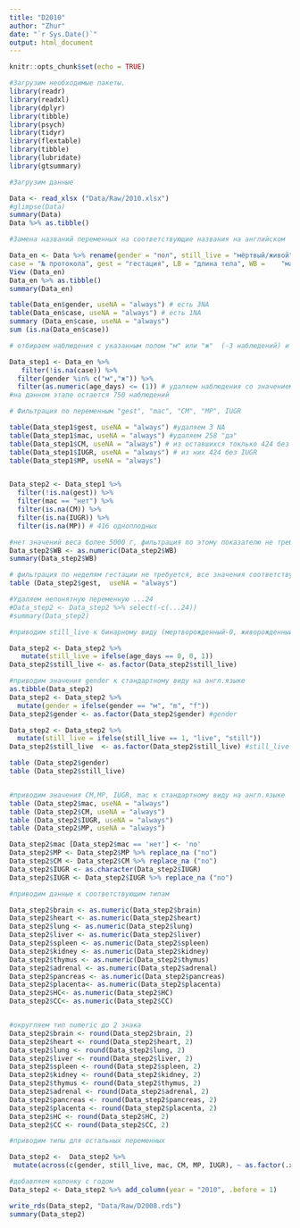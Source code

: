 ```yaml
---
title: "D2010"
author: "Zhur"
date: "`r Sys.Date()`"
output: html_document
---
```


```r
knitr::opts_chunk$set(echo = TRUE)
```


```r
#Загрузим необходимые пакеты.
library(readr)
library(readxl)
library(dplyr)
library(tibble)
library(psych)
library(tidyr)
library(flextable)
library(tibble)
library(lubridate)
library(gtsummary)
```
```r
#Загрузим данные

Data <- read_xlsx ("Data/Raw/2010.xlsx")
#glimpse(Data)
summary(Data)
Data %>% as.tibble()
```
```r
#Замена названий переменных на соответствующие названия на английском

Data_en <- Data %>% rename(gender = "пол", still_live = "мёртвый/живой", age_days = "возраст",	
case = "№ протокола", gest = "гестация", LB	= "длина тела", WB =	"масса тела", brain =	"мозг", heart = "сердце", lung	= "лёгкие", liver	= "печень", spleen	= "селезёнка", kidney =	"почки", thymus	= "тимус", adrenal = "н/п", pancreas = "пжж", placenta =	"плацента", mac	= "мацерация", CM	= "ВПР", MP = "многоплодная", IUGR	= "СЗРП", HC = "окружность головы", CC	= "окружность груди")
View (Data_en)
Data_en %>% as.tibble()
summary(Data_en)

```
```r
table(Data_en$gender, useNA = "always") # есть 3NA
table(Data_en$case, useNA = "always") # есть 1NA
summary (Data_en$case, useNA = "always")
sum (is.na(Data_en$case))

# отбираем наблюдения с указанным полом "м" или "ж"  (-3 наблюдений) и с наличием протокола 

Data_step1 <- Data_en %>%
   filter(!is.na(case)) %>%
  filter(gender %in% c("м","ж")) %>% 
  filter(as.numeric(age_days) <= (1)) # удаляем наблюдения со значением переменной > 1
#на данном этапе остается 750 наблюдений

```

```r
# Фильтрация по переменным "gest", "mac", "CM", "MP", IUGR 

table(Data_step1$gest, useNA = "always") #удаляем 3 NA
table(Data_step1$mac, useNA = "always") #удаляем 258 "да" 
table(Data_step1$CM, useNA = "always") # из оставшихся токлько 424 без CM
table(Data_step1$IUGR, useNA = "always") # из них 424 без IUGR
table(Data_step1$MP, useNA = "always") 


Data_step2 <- Data_step1 %>% 
  filter(!is.na(gest)) %>% 
  filter(mac == "нет") %>% 
  filter(is.na(CM)) %>% 
  filter(is.na(IUGR)) %>% 
  filter(is.na(MP)) # 416 одноплодных

#нет значений веса более 5000 г, фильтрация по этому показателю не требуется
Data_step2$WB <- as.numeric(Data_step2$WB)
summary(Data_step2$WB)

# фильтрация по неделям гестации не требуется, все значения соответствуют парметру >= 14 недель
table (Data_step2$gest,  useNA = "always")

#Удаляем непонятную переменную ...24
#Data_step2 <- Data_step2 %>% select(-c(...24))
#summary(Data_step2)

#приводим still_live к бинарному виду (мертворожденный-0, живорожденный -1

Data_step2 <- Data_step2 %>% 
   mutate(still_live = ifelse(age_days == 0, 0, 1))
Data_step2$still_live <- as.factor(Data_step2$still_live)

```

```r
#приводим значения gender к стандартному виду на англ.языке
as.tibble(Data_step2)
Data_step2 <- Data_step2 %>% 
  mutate(gender = ifelse(gender == "м", "m", "f"))
Data_step2$gender <- as.factor(Data_step2$gender) #gender

Data_step2 <- Data_step2 %>% 
  mutate(still_live = ifelse(still_live == 1, "live", "still"))
Data_step2$still_live  <- as.factor(Data_step2$still_live) #still_live 

table (Data_step2$gender)
table (Data_step2$still_live)


#приводим значения CM,MP, IUGR, mac к стандартному виду на англ.языке
table (Data_step2$mac, useNA = "always")
table (Data_step2$CM, useNA = "always")
table (Data_step2$IUGR, useNA = "always")
table (Data_step2$MP, useNA = "always")

Data_step2$mac [Data_step2$mac == 'нет'] <- 'no'
Data_step2$MP <- Data_step2$MP %>% replace_na ("no")
Data_step2$CM <- Data_step2$CM %>% replace_na ("no")
Data_step2$IUGR <- as.character(Data_step2$IUGR)
Data_step2$IUGR <- Data_step2$IUGR %>% replace_na ("no")

```

```r
#приводим данные к соответствующим типам

Data_step2$brain <- as.numeric(Data_step2$brain)
Data_step2$heart <- as.numeric(Data_step2$heart)
Data_step2$lung <- as.numeric(Data_step2$lung)
Data_step2$liver <- as.numeric(Data_step2$liver)
Data_step2$spleen <- as.numeric(Data_step2$spleen)
Data_step2$kidney <- as.numeric(Data_step2$kidney)
Data_step2$thymus <- as.numeric(Data_step2$thymus)
Data_step2$adrenal <- as.numeric(Data_step2$adrenal)
Data_step2$pancreas <- as.numeric(Data_step2$pancreas)
Data_step2$placenta<- as.numeric(Data_step2$placenta)
Data_step2$HC<- as.numeric(Data_step2$HC)
Data_step2$CC<- as.numeric(Data_step2$CC)


#округляем тип numeric до 2 знака
Data_step2$brain <- round(Data_step2$brain, 2)
Data_step2$heart <- round(Data_step2$heart, 2)
Data_step2$lung <- round(Data_step2$lung, 2)
Data_step2$liver <- round(Data_step2$liver, 2)
Data_step2$spleen <- round(Data_step2$spleen, 2)
Data_step2$kidney <- round(Data_step2$kidney, 2)
Data_step2$thymus <- round(Data_step2$thymus, 2)
Data_step2$adrenal <- round(Data_step2$adrenal, 2)
Data_step2$pancreas <- round(Data_step2$pancreas, 2)
Data_step2$placenta <- round(Data_step2$placenta, 2)
Data_step2$HC <- round(Data_step2$HC, 2)
Data_step2$CC <- round(Data_step2$CC, 2)

#приводим типы для остальных переменных

Data_step2 <-  Data_step2 %>%
 mutate(across(c(gender, still_live, mac, CM, MP, IUGR), ~ as.factor(.x)), across(c(case, age_days, gest, LB, WB), ~ as.numeric(.x))) 

#добавляем колонку с годом
Data_step2 <- Data_step2 %>% add_column(year = "2010", .before = 1)

write_rds(Data_step2, "Data/Raw/D2008.rds")
summary(Data_step2)
```
